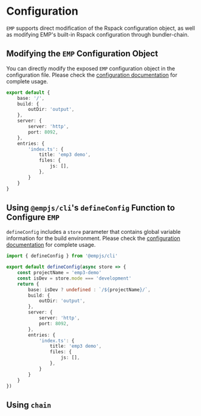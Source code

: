 # Configuration

`EMP` supports direct modification of the Rspack configuration object, as well as modifying EMP's built-in Rspack configuration through bundler-chain.

## Modifying the `EMP` Configuration Object

You can directly modify the exposed `EMP` configuration object in the configuration file. Please check the [configuration documentation](/config/index) for complete usage.

```ts title="emp-config.js"
export default {
    base: '/',
    build: {
        outDir: 'output',
    },
    server: {
        server: 'http',
        port: 8092,
    },
    entries: {
        'index.ts': {
            title: 'emp3 demo',
            files: {
                js: [],
            },
        }
    }
}
```

## Using `@empjs/cli`'s `defineConfig` Function to Configure `EMP`

`defineConfig` includes a `store` parameter that contains global variable information for the build environment. Please check the [configuration documentation](/config/index) for complete usage.

```ts title="emp-config.js"
import { defineConfig } from '@empjs/cli'

export default defineConfig(async store => {
    const projectName = 'emp3-demo'
    const isDev = store.mode === 'development'
    return {
        base: isDev ? undefined : `/${projectName}/`,
        build: {
            outDir: 'output',
        },
        server: {
            server: 'http',
            port: 8092,
        },
        entries: {
            'index.ts': {
                title: 'emp3 demo',
                files: {
                    js: [],
                },
            }
        }
    }
})
```

## Using `chain`